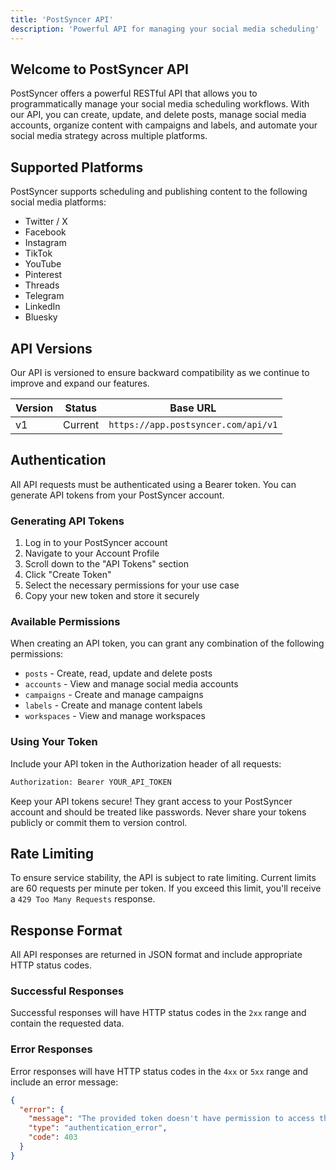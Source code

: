 ```yaml
---
title: 'PostSyncer API'
description: 'Powerful API for managing your social media scheduling'
---
```


## Welcome to PostSyncer API

PostSyncer offers a powerful RESTful API that allows you to programmatically manage your social media scheduling workflows. With our API, you can create, update, and delete posts, manage social media accounts, organize content with campaigns and labels, and automate your social media strategy across multiple platforms.

## Supported Platforms

PostSyncer supports scheduling and publishing content to the following social media platforms:

- Twitter / X
- Facebook
- Instagram
- TikTok
- YouTube
- Pinterest
- Threads
- Telegram
- LinkedIn
- Bluesky

## API Versions

Our API is versioned to ensure backward compatibility as we continue to improve and expand our features.

| Version | Status | Base URL |
|---------|--------|----------|
| v1      | Current | `https://app.postsyncer.com/api/v1` |

## Authentication

All API requests must be authenticated using a Bearer token. You can generate API tokens from your PostSyncer account.

### Generating API Tokens

1. Log in to your PostSyncer account
2. Navigate to your Account Profile
3. Scroll down to the "API Tokens" section
4. Click "Create Token"
5. Select the necessary permissions for your use case
6. Copy your new token and store it securely

### Available Permissions

When creating an API token, you can grant any combination of the following permissions:

- `posts` - Create, read, update and delete posts
- `accounts` - View and manage social media accounts
- `campaigns` - Create and manage campaigns
- `labels` - Create and manage content labels
- `workspaces` - View and manage workspaces

### Using Your Token

Include your API token in the Authorization header of all requests:

```bash
Authorization: Bearer YOUR_API_TOKEN
```

<Warning>
  Keep your API tokens secure! They grant access to your PostSyncer account and should be treated like passwords. Never share your tokens publicly or commit them to version control.
</Warning>

## Rate Limiting

To ensure service stability, the API is subject to rate limiting. Current limits are 60 requests per minute per token. If you exceed this limit, you'll receive a `429 Too Many Requests` response.

## Response Format

All API responses are returned in JSON format and include appropriate HTTP status codes.

### Successful Responses

Successful responses will have HTTP status codes in the `2xx` range and contain the requested data.

### Error Responses

Error responses will have HTTP status codes in the `4xx` or `5xx` range and include an error message:

```json
{
  "error": {
    "message": "The provided token doesn't have permission to access this resource",
    "type": "authentication_error",
    "code": 403
  }
}
```
